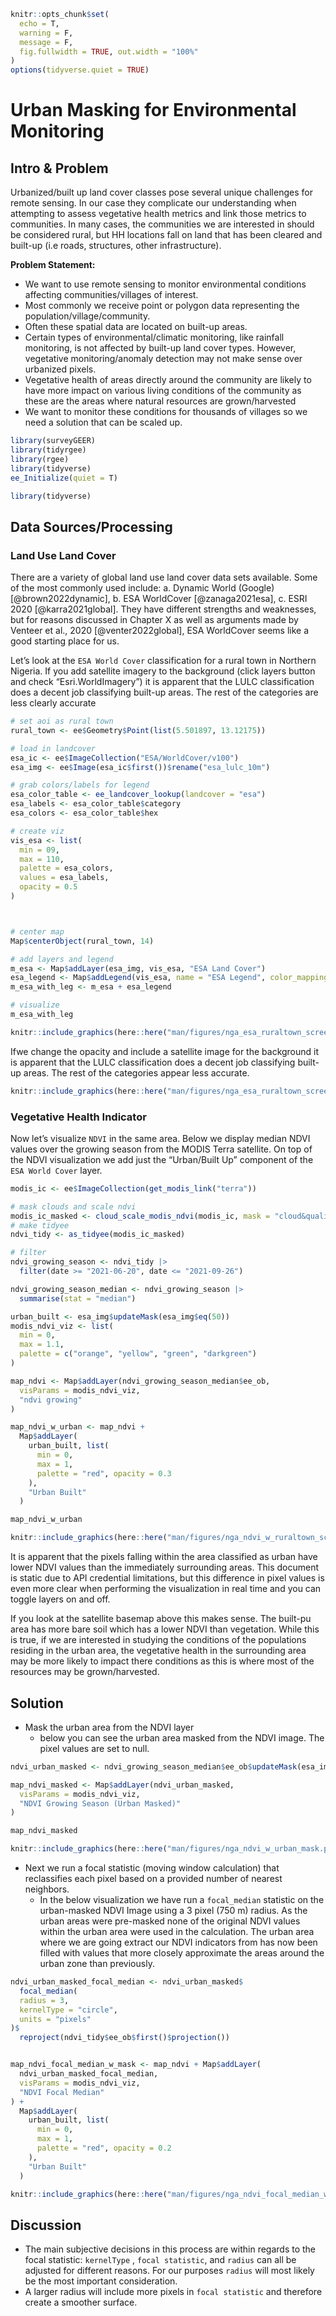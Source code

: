 

```r
knitr::opts_chunk$set(
  echo = T,
  warning = F,
  message = F,
  fig.fullwidth = TRUE, out.width = "100%"
)
options(tidyverse.quiet = TRUE)
```

# Urban Masking for Environmental Monitoring {#urban-masking}

## Intro & Problem

Urbanized/built up land cover classes pose several unique challenges for remote sensing. In our case they complicate our understanding when attempting to assess vegetative health metrics and link those metrics to communities. In many cases, the communities we are interested in should be considered rural, but HH locations fall on land that has been cleared and built-up (i.e roads, structures, other infrastructure). 

**Problem Statement:** 

- We want to use remote sensing to monitor environmental conditions affecting communities/villages of interest.
- Most commonly we receive point or polygon data representing the population/village/community.
- Often these spatial data are located on built-up areas.
- Certain types of environmental/climatic monitoring, like rainfall monitoring, is not affected by built-up land cover types. However, vegetative monitoring/anomaly detection may not make sense over urbanized pixels. 
- Vegetative health of areas directly around the community are likely to have more impact on various living conditions of the community as these are the areas where natural resources are grown/harvested
- We want to monitor these conditions for thousands of villages so we need a solution that can be scaled up.



```r
library(surveyGEER)
library(tidyrgee)
library(rgee)
library(tidyverse)
ee_Initialize(quiet = T)
```

```r
library(tidyverse)
```

## Data Sources/Processing

### Land Use Land Cover

There are a variety of global land use land cover data sets available. Some of the most commonly used include: a. Dynamic World (Google)[@brown2022dynamic], b. ESA WorldCover [@zanaga2021esa], c. ESRI 2020 [@karra2021global]. They have different strengths and weaknesses, but for reasons discussed in Chapter X as well as arguments made by Venteer et al., 2020 [@venter2022global], ESA WorldCover seems like a good starting place for us.

Let's look at the `ESA World Cover` classification for a rural town in Northern Nigeria. If you add satellite imagery to the background (click layers button and check "Esri.WorldImagery") it is apparent that the LULC classification does a decent job classifying built-up areas. The rest of the categories are less clearly accurate

```r
# set aoi as rural town
rural_town <- ee$Geometry$Point(list(5.501897, 13.12175))

# load in landcover
esa_ic <- ee$ImageCollection("ESA/WorldCover/v100")
esa_img <- ee$Image(esa_ic$first())$rename("esa_lulc_10m")

# grab colors/labels for legend
esa_color_table <- ee_landcover_lookup(landcover = "esa")
esa_labels <- esa_color_table$category
esa_colors <- esa_color_table$hex

# create viz
vis_esa <- list(
  min = 09,
  max = 110,
  palette = esa_colors,
  values = esa_labels,
  opacity = 0.5
)



# center map
Map$centerObject(rural_town, 14)

# add layers and legend
m_esa <- Map$addLayer(esa_img, vis_esa, "ESA Land Cover")
esa_legend <- Map$addLegend(vis_esa, name = "ESA Legend", color_mapping = "character")
m_esa_with_leg <- m_esa + esa_legend

# visualize
m_esa_with_leg
```

```r
knitr::include_graphics(here::here("man/figures/nga_esa_ruraltown_screenshot.png"))
```

Ifwe change the opacity and include a satellite image for the background it is apparent that the LULC classification does a decent job classifying built-up areas. The rest of the categories appear less accurate.

```r
knitr::include_graphics(here::here("man/figures/nga_esa_ruraltown_screenshot_sat_bg.png"))
```


### Vegetative Health Indicator

Now let's visualize  `NDVI` in the same area. Below we display median NDVI values over the growing season from the MODIS Terra satellite. On top of the NDVI visualization we add just the "Urban/Built Up" component of the `ESA World Cover` layer. 



```r

modis_ic <- ee$ImageCollection(get_modis_link("terra"))

# mask clouds and scale ndvi
modis_ic_masked <- cloud_scale_modis_ndvi(modis_ic, mask = "cloud&quality")
# make tidyee
ndvi_tidy <- as_tidyee(modis_ic_masked)

# filter
ndvi_growing_season <- ndvi_tidy |>
  filter(date >= "2021-06-20", date <= "2021-09-26")

ndvi_growing_season_median <- ndvi_growing_season |>
  summarise(stat = "median")
```



```r
urban_built <- esa_img$updateMask(esa_img$eq(50))
modis_ndvi_viz <- list(
  min = 0,
  max = 1.1,
  palette = c("orange", "yellow", "green", "darkgreen")
)

map_ndvi <- Map$addLayer(ndvi_growing_season_median$ee_ob,
  visParams = modis_ndvi_viz,
  "ndvi growing"
)

map_ndvi_w_urban <- map_ndvi +
  Map$addLayer(
    urban_built, list(
      min = 0,
      max = 1,
      palette = "red", opacity = 0.3
    ),
    "Urban Built"
  )

map_ndvi_w_urban
```

```r
knitr::include_graphics(here::here("man/figures/nga_ndvi_w_ruraltown_screenshot.png"))
```

It is apparent that the pixels falling within the area classified as urban have lower NDVI values than the immediately surrounding areas. This document is static due to API credential limitations, but this difference in pixel values is even more clear when performing the visualization in real time and you can toggle layers on and off. 

If you look at the satellite basemap above this makes sense.  The built-pu area  has more bare soil which has a lower NDVI than vegetation. While this is true, if we are interested in studying the conditions of the populations residing in the urban area, the vegetative health in the surrounding area may be more likely to impact there conditions as this is where most of the resources may be grown/harvested.

## Solution

- Mask the urban area from the NDVI layer
  + below you can see the urban area masked from the NDVI image. The pixel values are set to null.
  
```r
ndvi_urban_masked <- ndvi_growing_season_median$ee_ob$updateMask(esa_img$neq(50))

map_ndvi_masked <- Map$addLayer(ndvi_urban_masked,
  visParams = modis_ndvi_viz,
  "NDVI Growing Season (Urban Masked)"
)

map_ndvi_masked
```

```r
knitr::include_graphics(here::here("man/figures/nga_ndvi_w_urban_mask.png"))
```

- Next we run a focal statistic (moving window calculation) that reclassifies each  pixel based on a provided number of nearest neighbors.
  + In the below visualization we have run a `focal_median` statistic on the urban-masked NDVI Image using a 3 pixel (750 m) radius. As the urban areas were pre-masked none of the original NDVI values within the urban area were used in the calculation. The urban area where we are going extract our NDVI indicators from has now been filled with values that more closely approximate the areas around the urban zone than previously.

```r
ndvi_urban_masked_focal_median <- ndvi_urban_masked$
  focal_median(
  radius = 3,
  kernelType = "circle",
  units = "pixels"
)$
  reproject(ndvi_tidy$ee_ob$first()$projection())


map_ndvi_focal_median_w_mask <- map_ndvi + Map$addLayer(
  ndvi_urban_masked_focal_median,
  visParams = modis_ndvi_viz,
  "NDVI Focal Median"
) +
  Map$addLayer(
    urban_built, list(
      min = 0,
      max = 1,
      palette = "red", opacity = 0.2
    ),
    "Urban Built"
  )
```

```r
knitr::include_graphics(here::here("man/figures/nga_ndvi_focal_median_w_urban_mask.png"))
```

## Discussion

- The main subjective decisions in this process are within regards to the focal statistic: `kernelType` , `focal statistic`, and `radius` can all be adjusted for different reasons. For our purposes `radius` will most likely be the most important consideration. 
- A larger radius will include more pixels in `focal statistic` and therefore create a smoother surface.

